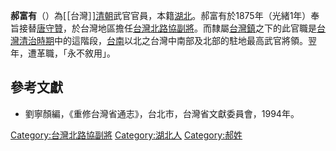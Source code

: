 '''郝富有'''（{{bd|？||？|catIdx=}}）為[［台灣］][[清朝|清朝]]武官官員，本籍[[湖北|湖北]]。郝富有於1875年（光緒1年）奉旨接替[[唐守贊|唐守贊]]，於台灣地區擔任[[台灣北路協|台灣北路協]][[副將|副將]]。而隸屬[[台灣鎮|台灣鎮]]之下的此官職是[[台灣清治時期|台灣清治時期]]中的這階段，[[台南|台南]]以北之台灣中南部及北部的駐地最高武官將領。翌年，遭革職，「永不敘用」。

==參考文獻==
*劉寧顏編，《重修台灣省通志》，台北市，台灣省文獻委員會，1994年。

{{start box}}
{{s-before|[[唐守贊|唐守贊]]}}
{{s-title|[[台灣北路協|台灣北路協]][[副將|副將]]|1875年上任}}
{{s-after|[[樂文祥|樂文祥]]}}
{{end box}}

[[Category:台灣北路協副將|Category:台灣北路協副將]]
[[Category:湖北人|Category:湖北人]]
[[Category:郝姓|Category:郝姓]]